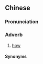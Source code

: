 ==Chinese==
{{zh-forms|s=蒋样}}

===Pronunciation===
{{zh-pron
|md=ciōng-iông
|cat=adv
}}

===Adverb===
{{zh-adv}}

# {{lb|zh|Min Dong}} [[how]]

====Synonyms====
{{zh-dial|怎樣}}